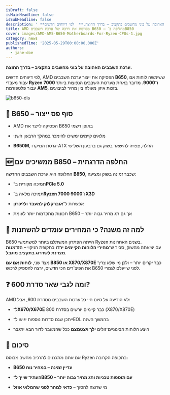 ```yaml
---
isDraft: false
isMainHeadline: false
isSubHeadline: false
description: ' **ערכת השבבים האהובה על בוני מחשבים בתקציב – בדרך החוצה.**  לפי דיווחים חדשים, AMD הפסיקה את ייצור ערכת השבבים **B650**, ששימשה לוחות אם עב'
title: AMD מסיימת את דרכה של ערכת השבבים B650 – מחליפה ב־B850
cover: images/AMD-AM5-B650-Motherboards-For-Ryzen-CPUs-1.jpg
category: news
publishedTime: '2025-05-29T00:00:00.000Z'
authors:
  - jane-doe
---
```


**ערכת השבבים האהובה על בוני מחשבים בתקציב – בדרך החוצה.**

לפי דיווחים חדשים, AMD הפסיקה את ייצור ערכת השבבים **B650**, ששימשה לוחות אם עבור מעבדי **Ryzen 7000 ו־9000**. מדובר באחת מערכות השבבים הנפוצות ביותר עבור פלטפורמת **AM5**, בזכות איזון מעולה בין מחיר לביצועים.

![b650-dis](images/b650-dis-720x900.webp)

## **🛑 B650 – סוף פס ייצור**

- AMD הפסיקה לייצר את B650 באופן רשמי
    
- מלאים קיימים ימשיכו להימכר במהלך הרבעון השני
    
- **B650M**, גרסת המיקרו-ATX הזולה, צפויה להישאר בשוק גם ברבעון השלישי
    

## **🆕 ממשיכים עם B850 – החלפה הדרגתית**

החלופה היא ערכת השבבים החדשה **B850**, שכבר זמינה בשוק ומציעה:

- תמיכה מקורית ב־**PCIe 5.0**
    
- תמיכה מלאה ב־**Ryzen 7000 ו־9000X3D**
    
- אפשרות ל־**אוברקלוק למעבד ולזיכרון**
    
- תכונות מתקדמות יותר לעומת B650 – אך גם תג מחיר גבוה יותר
    

## **💸 למה זה משנה? כי המחירים עומדים להשתנות**

B650 הייתה הפתרון המשתלם ביותר למשתמשי Ryzen בשנים האחרונות.  
עם יציאתה מהשוק, סביר ש־**מחירי הלוחות הקיימים ירדו** בתקופת הניקוי – **הזדמנות מצוינת לשדרוג בתקציב מוגבל**.

מצד שני, **לוחות אם עם B850 או X870/X870E** כבר יקרים יותר – ולכן מי שלא צריך את הפיצ'רים הכי חדשים, ירצה להספיק לרכוש B650 לפני שייעלם לגמרי.

## **❓ ומה לגבי שאר סדרת 600?**

AMD לא הודיעה על סיום חיי כל ערכות השבבים מסדרת 600, אבל:

- ל־**X670/X670E** כבר קיימים יורשים בסדרת 800 (X870/X870E)
    
- ייתכן שגם סדרות נוספות יגיעו ל־EOL בהמשך השנה
    
- היצע הלוחות הבינוניים־זולים **ילך ויצטמצם** ככל שהמעבר לדור הבא יתגבר
    

## **📌 סיכום**

אם אתם מתכננים להרכיב מחשב מבוסס Ryzen בתקופה הקרובה:

- **B650 עדיין זמינה – במחיר נוח**
    
- **העתיד שייך ל־B850 – עם תוספות טכניות ותג מחיר גבוה יותר**
    
- מי שרוצה לחסוך – **כדאי למהר לפני שהמלאי אוזל**
